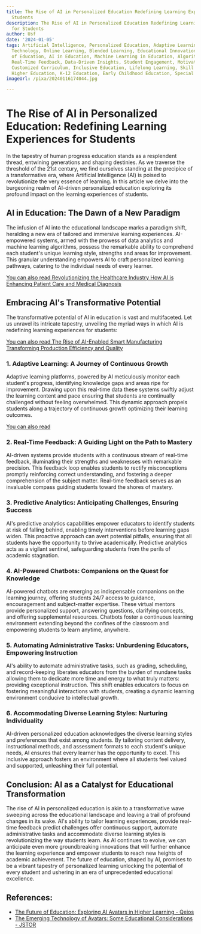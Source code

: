 ```yaml
---
title: The Rise of AI in Personalized Education Redefining Learning Experiences for
  Students
description: The Rise of AI in Personalized Education Redefining Learning Experiences
  for Students
author: Usf
date: '2024-01-05'
tags: Artificial Intelligence, Personalized Education, Adaptive Learning, Educational
  Technology, Online Learning, Blended Learning, Educational Innovation, EdTech, Future
  of Education, AI in Education, Machine Learning in Education, Algorithm-Driven Instruction,
  Real-Time Feedback, Data-Driven Insights, Student Engagement, Motivation in Learning,
  Customized Curriculum, Inclusive Education, Lifelong Learning, Skill Development,
  Higher Education, K-12 Education, Early Childhood Education, Special Needs Education
imageUrl: /pixa/20240116174044.jpg

---
```

#  The Rise of AI in Personalized Education: Redefining Learning  Experiences for Students

In the tapestry of human progress education stands as a  resplendent thread,  entwining generations and shaping destinies. As we traverse the threshold of the 21st  century,  we find ourselves standing at the precipice of a transformative era, where Artificial Intelligence (AI) is poised to revolutionize the very essence of learning. In this article we  delve into the burgeoning realm of AI-driven personalized education exploring its profound impact on the learning  experiences of  students.

## AI in Education: The Dawn of a New Paradigm

The infusion of  AI into the educational  landscape marks a paradigm shift, heralding a new era  of tailored and immersive learning experiences. AI-empowered systems, armed with the prowess  of data analytics and machine learning algorithms, possess the remarkable ability to comprehend each student's unique  learning style, strengths and areas for improvement. This  granular understanding empowers AI to craft personalized learning pathways, catering to the individual needs of every learner.

[You  can also  read Revolutionizing the Healthcare Industry How AI is Enhancing Patient Care  and Medical  Diagnosis](Revolutionizing%20the%20Healthcare%20Industry%20How%20AI%20is%20Enhancing%20Patient%20Care%20and%20Medical%20Diagnosis)


## Embracing AI's Transformative Potential

The transformative potential of AI in education is vast and multifaceted. Let us unravel  its intricate tapestry, unveiling the myriad ways in  which AI is redefining learning experiences for students:

[You can also  read The Rise of AI-Enabled Smart Manufacturing Transforming Production Efficiency and Quality](The%20Rise%20of%20AI-Enabled%20Smart%20Manufacturing%20Transforming%20Production%20Efficiency%20and%20Quality)


### 1.  Adaptive  Learning: A Journey of Continuous Growth

Adaptive learning platforms, powered by AI meticulously monitor each student's progress,  identifying knowledge gaps and areas ripe for improvement. Drawing upon this real-time data these systems swiftly adjust the learning content and pace ensuring that students  are continually  challenged without feeling overwhelmed. This dynamic approach propels students along a trajectory of continuous growth optimizing their learning outcomes.

[You can also read ]()


### 2. Real-Time Feedback: A  Guiding Light on  the Path to Mastery

AI-driven systems provide students with a continuous stream  of  real-time feedback, illuminating  their strengths and weaknesses with  remarkable precision. This feedback loop enables  students  to rectify misconceptions promptly  reinforcing correct understanding, and fostering a deeper comprehension of the subject matter. Real-time feedback serves as an  invaluable compass guiding students toward the shores of mastery.

### 3. Predictive Analytics: Anticipating Challenges, Ensuring Success

AI's predictive analytics capabilities empower educators to identify students at risk of falling  behind, enabling timely interventions before learning gaps widen. This proactive approach can avert potential pitfalls, ensuring that all students have the opportunity to thrive academically. Predictive analytics acts as a vigilant sentinel, safeguarding students from the perils of academic stagnation.

### 4. AI-Powered Chatbots: Companions on the Quest for Knowledge

AI-powered chatbots are emerging as  indispensable companions on the learning journey, offering students 24/7 access to guidance,  encouragement and subject-matter expertise. These virtual mentors provide personalized support,  answering questions, clarifying concepts, and  offering supplemental resources. Chatbots foster a  continuous learning environment extending beyond the confines  of the classroom  and  empowering students  to  learn anytime, anywhere.

### 5. Automating Administrative Tasks: Unburdening Educators, Empowering Instruction

AI's ability to automate administrative tasks, such as  grading, scheduling, and record-keeping liberates educators  from the burden of mundane tasks allowing them to dedicate more  time and energy to what  truly matters: providing exceptional instruction. This shift enables educators to focus on fostering  meaningful interactions with students,  creating a dynamic learning environment  conducive to intellectual  growth.

### 6.  Accommodating Diverse Learning Styles: Nurturing Individuality

AI-driven personalized education  acknowledges the diverse learning styles and preferences that  exist among students. By tailoring content  delivery, instructional methods, and  assessment formats  to each student's unique needs,  AI ensures that every learner has the opportunity to excel. This inclusive approach fosters an environment where all students feel valued and supported, unleashing their full potential.

## Conclusion: AI as a Catalyst for Educational Transformation

The rise of AI in  personalized education is akin to a transformative wave sweeping across the educational landscape and leaving a trail of profound  changes in its  wake. AI's ability to tailor learning  experiences, provide real-time feedback predict challenges offer continuous support, automate administrative tasks and accommodate diverse learning styles is revolutionizing the way students learn. As  AI continues to evolve, we can  anticipate even more groundbreaking innovations  that will further enhance  the learning experience and empower students to reach new heights of academic achievement. The future of education, shaped by AI, promises  to be a vibrant tapestry of personalized learning unlocking the potential of every student and ushering in an era of unprecedented educational excellence.

## References:
- [The Future of Education: Exploring AI Avatars in Higher Learning - Qeios](https://www.qeios.com/read/80Z989)
- [The Emerging Technology of Avatars: Some Educational Considerations - JSTOR](https://www.jstor.org/stable/44429772)
